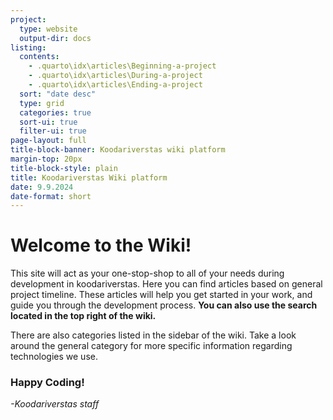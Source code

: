 ```yaml
---
project:
  type: website
  output-dir: docs
listing:
  contents: 
    - .quarto\idx\articles\Beginning-a-project
    - .quarto\idx\articles\During-a-project
    - .quarto\idx\articles\Ending-a-project
  sort: "date desc"
  type: grid
  categories: true
  sort-ui: true
  filter-ui: true
page-layout: full
title-block-banner: Koodariverstas wiki platform
margin-top: 20px
title-block-style: plain
title: Koodariverstas Wiki platform
date: 9.9.2024
date-format: short
---
```


# Welcome to the Wiki!

This site will act as your one-stop-shop to all of your needs during development in koodariverstas. Here you can find articles based on general project timeline. These articles will help you get started in your work, and guide you through the development process. **You can also use the search located in the top right of the wiki.**

There are also categories listed in the sidebar of the wiki. Take a look around the general category for more specific information regarding technologies we use.

### Happy Coding!

*-Koodariverstas staff*
